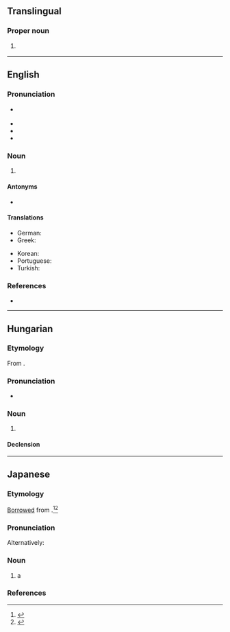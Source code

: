 {{also|Appendix:Variations of "gui"}}
==Translingual==

===Proper noun===
{{head|mul|proper noun}}
# {{label|mul|sports}} {{abbreviation of|mul|Guinea}}

----

==English==

===Pronunciation===
* {{a|UK}} {{IPA|en|/ˈdʒiːjuːaɪ/|/ˈɡuː.i/}}
* {{audio|en|en-us-GUI.ogg|Audio (US)}}
* {{homophones|en|gooey}}
* {{rhymes|en|uːi}}

===Noun===
{{en-noun|GUIs}}

# {{lb|en|computing}} {{initialism of|en|graphical user interface}}

====Antonyms====
* {{l|en|TUI}}

====Translations====
{{trans-top|acronym of graphical user interface}}
* German: {{t+|de|GUI|f}}
* Greek: {{t|el|ΓΠΔ}}
{{trans-mid}}
* Korean: {{t|ko|GUI|sc=Latn}}
* Portuguese: {{t+|pt|GUI|f}}
* Turkish: {{t+|tr|GKA|sc=Latn}}
{{trans-bottom}}

===References===
* {{pedia}}

----

==Hungarian==

===Etymology===
From {{bor|hu|en|GUI||graphical user interface}}.

===Pronunciation===
* {{hu-IPA}}

===Noun===
{{hu-noun|-k}}

# {{lb|hu|computing}} {{l|en|GUI}}

====Declension====
{{hu-infl-nom|GUI-|o}}{{hu-pos-tok|GUI-|ja}}

----

==Japanese==
{{swp|lang=ja|グラフィカルユーザインタフェース}}

===Etymology===
[[Appendix:Glossary#loanword|Borrowed]] from {{bor|ja|en|GUI}}.<ref name="DJR">{{R:Daijirin}}</ref><ref name="DJS">{{R:Daijisen}}</ref>

===Pronunciation===
{{ja-pron|ジーユーアイ|acc=5|acc_ref=DJR}}
Alternatively:
{{ja-pron|グイ}}
{{ja-pron|グーイ}}

===Noun===
{{ja-noun|ジーユーアイ|グイ|グーイ}}

# a {{l|en|GUI}} {{gl|graphical user interface}}

===References===
<references/>

{{topics|ja|Graphical user interface}}